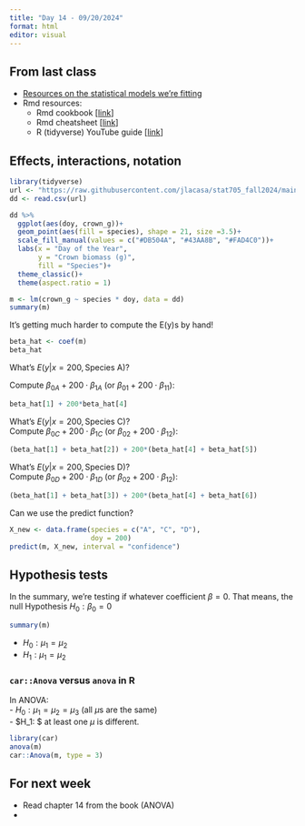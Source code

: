 ```yaml
---
title: "Day 14 - 09/20/2024"
format: html
editor: visual
---
```


## From last class  

- [Resources on the statistical models we're fitting](https://jlacasa.github.io/stat705_fall2024/classes/complementary_model_notation)  
- Rmd resources:  
  - Rmd cookbook [[link](https://bookdown.org/yihui/rmarkdown-cookbook/)]
  - Rmd cheatsheet [[link](https://rstudio.github.io/cheatsheets/html/rmarkdown.html?_gl=1*ianen8*_ga*OTc0NDYwNTUxLjE3MjQ2MDI3Nzk.*_ga_2C0WZ1JHG0*MTcyNjc4MjQyNS43LjEuMTcyNjc4MjQ4Ni4wLjAuMA..)]  
  - R (tidyverse) YouTube guide [[link](https://www.youtube.com/playlist?list=PLLxj8fULvXwGOf8uHlL4Tr62oXSB5k_in)]

## Effects, interactions, notation

```r
library(tidyverse)
url <- "https://raw.githubusercontent.com/jlacasa/stat705_fall2024/main/classes/data/lotus_part3.csv"
dd <- read.csv(url)

dd %>% 
  ggplot(aes(doy, crown_g))+
  geom_point(aes(fill = species), shape = 21, size =3.5)+
  scale_fill_manual(values = c("#DB504A", "#43AA8B", "#FAD4C0"))+
  labs(x = "Day of the Year", 
       y = "Crown biomass (g)", 
       fill = "Species")+
  theme_classic()+
  theme(aspect.ratio = 1)
```

```r
m <- lm(crown_g ~ species * doy, data = dd)
summary(m)
```

It's getting much harder to compute the E(y)s by hand!

```r
beta_hat <- coef(m)
beta_hat
```

What's $E(y|x=200, \text{Species A})$?  

Compute $\beta_{0A} + 200 \cdot \beta_{1A}$ (or $\beta_{01} + 200 \cdot \beta_{11}$):
```r
beta_hat[1] + 200*beta_hat[4] 
```

What's $E(y|x=200, \text{Species C})$?  
Compute $\beta_{0C} + 200 \cdot \beta_{1C}$ (or $\beta_{02} + 200 \cdot \beta_{12}$):
```r
(beta_hat[1] + beta_hat[2]) + 200*(beta_hat[4] + beta_hat[5]) 
```

What's $E(y|x=200, \text{Species D})$?  
Compute $\beta_{0D} + 200 \cdot \beta_{1D}$ (or $\beta_{02} + 200 \cdot \beta_{12}$):
```r
(beta_hat[1] + beta_hat[3]) + 200*(beta_hat[4] + beta_hat[6]) 
```

Can we use the predict function?  
```r
X_new <- data.frame(species = c("A", "C", "D"),
                    doy = 200)
predict(m, X_new, interval = "confidence")
```

## Hypothesis tests  

In the summary, we're testing if whatever coefficient $\beta = 0$. That means, the null Hypothesis $H_0 : \beta_0=0$
```r
summary(m)
```

- $H_0: \mu_1 = \mu_2$ 
- $H_1: \mu_1 = \mu_2$ 


### `car::Anova` versus `anova` in R  

In ANOVA:  
- $H_0: \mu_1=\mu_2=\mu_3$ (all $\mu$s are the same)  
- $H_1: $ at least one $\mu$ is different.   

```r
library(car)
anova(m)
car::Anova(m, type = 3)
```

## For next week    

- Read chapter 14 from the book (ANOVA)  
- 
